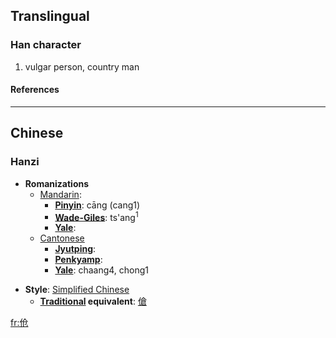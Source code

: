 {{see|傖}}

==Translingual==
===Han character===
{{Han char|rad=人|as=04|sn=6|four=|canj=人人尸山 (OOSU)}}
# vulgar person, country man
====References====
{{Han ref|kx=0096.121|hdz=10124.140|uh=4F27|ud=20263}}
----

==Chinese==
===Hanzi===


* '''Romanizations'''
** [[Mandarin]]:
*** '''[[Pinyin]]''': cāng (cang1)
*** '''[[Wade-Giles]]''': ts'ang<sup>1</sup>
*** '''[[Yale]]''': 
**[[Cantonese]]
***'''[[Jyutping]]''':
***'''[[Penkyamp]]''': 
***'''[[Yale]]''': chaang4, chong1

* '''Style''': [[Simplified Chinese]] 
** '''[[Traditional Chinese|Traditional]] equivalent''': [[傖]]




[[fr:伧]]